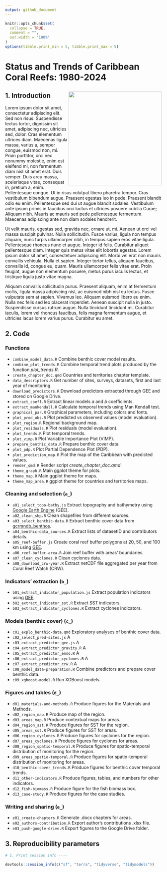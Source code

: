 ```yaml
---
output: github_document
---
```


<!-- README.md is generated from README.Rmd. Please edit that file -->

```r
knitr::opts_chunk$set(
  collapse = TRUE,
  comment = "",
  out.width = "100%"
)
options(tibble.print_min = 5, tibble.print_max = 5)
```

# **Status and Trends of Caribbean Coral Reefs: 1980-2024**


## 1. Introduction [<img src='misc/2025-10-20_report-page-cover.jpg' align="right" height="300" />](https://gcrmn.net/pacific-report-2025-v1/)

Lorem ipsum dolor sit amet, consectetur adipiscing elit. Sed non risus. Suspendisse lectus tortor, dignissim sit amet, adipiscing nec, ultricies sed, dolor. Cras elementum ultrices diam. Maecenas ligula massa, varius a, semper congue, euismod non, mi. Proin porttitor, orci nec nonummy molestie, enim est eleifend mi, non fermentum diam nisl sit amet erat. Duis semper. Duis arcu massa, scelerisque vitae, consequat in, pretium a, enim. Pellentesque congue. Ut in risus volutpat libero pharetra tempor. Cras vestibulum bibendum augue. Praesent egestas leo in pede. Praesent blandit odio eu enim. Pellentesque sed dui ut augue blandit sodales. Vestibulum ante ipsum primis in faucibus orci luctus et ultrices posuere cubilia Curae; Aliquam nibh. Mauris ac mauris sed pede pellentesque fermentum. Maecenas adipiscing ante non diam sodales hendrerit.

Ut velit mauris, egestas sed, gravida nec, ornare ut, mi. Aenean ut orci vel massa suscipit pulvinar. Nulla sollicitudin. Fusce varius, ligula non tempus aliquam, nunc turpis ullamcorper nibh, in tempus sapien eros vitae ligula. Pellentesque rhoncus nunc et augue. Integer id felis. Curabitur aliquet pellentesque diam. Integer quis metus vitae elit lobortis egestas. Lorem ipsum dolor sit amet, consectetuer adipiscing elit. Morbi vel erat non mauris convallis vehicula. Nulla et sapien. Integer tortor tellus, aliquam faucibus, convallis id, congue eu, quam. Mauris ullamcorper felis vitae erat. Proin feugiat, augue non elementum posuere, metus purus iaculis lectus, et tristique ligula justo vitae magna.

Aliquam convallis sollicitudin purus. Praesent aliquam, enim at fermentum mollis, ligula massa adipiscing nisl, ac euismod nibh nisl eu lectus. Fusce vulputate sem at sapien. Vivamus leo. Aliquam euismod libero eu enim. Nulla nec felis sed leo placerat imperdiet. Aenean suscipit nulla in justo. Suspendisse cursus rutrum augue. Nulla tincidunt tincidunt mi. Curabitur iaculis, lorem vel rhoncus faucibus, felis magna fermentum augue, et ultricies lacus lorem varius purus. Curabitur eu amet.

## 2. Code

### Functions

* `combine_model_data.R` Combine benthic cover model results.
* `combine_plot_trends.R` Combine temporal trend plots produced by the function _plot_trends.R_.
* `create_chapter_doc.qmd` Countries and territories chapter template.
* `data_descriptors.R` Get number of sites, surveys, datasets, first and last year of monitoring.
* `download_predictors.R` Download predictors extracted through GEE and stored on Google Drive.
* `extract_coeff.R` Extract linear models _a_ and _b_ coefficients.
* `extract_mankendall.R` Calculate temporal trends using Man Kendall test.
* `graphical_par.R` Graphical parameters, including colors and fonts.
* `plot_pred_obs.R` Plot predicted _vs_ observed values (model evaluation).
* `plot_region.R` Regional background map.
* `plot_residuals.R` Plot residuals (model evaluation).
* `plot_trends.R` Plot temporal trends.
* `plot_vimp.R` Plot Variable Importance Plot (VIMP).
* `prepare_benthic_data.R` Prepare benthic cover data.
* `plot_pdp.R` Plot Partial Dependence Plot (PDP).
* `plot_prediction_map.R` Plot the map of the Caribbean with predicted values.
* `render_qmd.R` Render script _create_chapter_doc.qmd_.
* `theme_graph.R` Main ggplot theme for plots.
* `theme_map.R` Main ggplot theme for maps.
* `theme_map_area.R` ggplot theme for countries and territories maps.

### Cleaning and selection (`a_`)

* `a01_select_topo-bathy.js` Extract topography and bathymetry using [Google Earth Engine](https://earthengine.google.com/) (GEE).
* `a02_clean_shp.R` Clean shapefiles from different sources.
* `a03_select_benthic-data.R` Extract benthic cover data from [gcrmndb_benthos](https://github.com/GCRMN/gcrmndb_benthos).
* `a04_benthic-data_sources.R` Extract lists of datasetID and contributors details.
* `a05_reef-buffer.js` Create coral reef buffer polygons at 20, 50, and 100 km using [GEE](https://earthengine.google.com/).
* `a06_reef-buffer-area.R` Join reef buffer with areas' boundaries.
* `a07_clean_cyclones.R` Clean cyclones data.
* `a08_download_crw-year.R` Extract netCDF file aggregated per year from Coral Reef Watch (CRW).

### Indicators' extraction (`b_`)

* `b01_extract_indicator_population.js` Extract population indicators using [GEE](https://earthengine.google.com/).
* `b02_extract_indicator_sst.R` Extract SST indicators.
* `b03_extract_indicator_cyclones.R` Extract cyclones indicators.

### Models (benthic cover) (`c_`)

* `c01_explo_benthic-data.qmd` Exploratory analyses of benthic cover data.
* `c02_select_pred-sites.js` A
* `c03_extract_predictor_gee.js` A
* `c04_extract_predictor_gravity.R` A
* `c05_extract_predictor_enso.R` A
* `c06_extract_predictor_cyclones.R` A
* `c07_extract_predictor_crw.R` A
* `c08_model_data-preparation.R` Combine predictors and prepare cover benthic data.
* `c09_xgboost-model.R` Run XGBoost models.

### Figures and tables (`d_`)

* `d01_materials-and-methods.R` Produce figures for the Materials and Methods.
* `d02_region_map.R` Produce map of the region.
* `d03_areas_map.R` Produce contextual maps for areas.
* `d04_region_sst.R` Produce figures for SST for the region.
* `d05_areas_sst.R` Produce figures for SST for areas.
* `d06_region_cyclones.R` Produce figures for cyclones for the region.
* `d07_areas_cyclones.R` Produce figures for cyclones for areas.
* `d08_region_spatio-temporal.R` Produce figures for spatio-temporal distribution of monitoring for the region.
* `d09_areas_spatio-temporal.R` Produce figures for spatio-temporal distribution of monitoring for areas.
* `d10_benthic-cover_trends.R` Produce figures for benthic cover temporal trends.
* `d11_other-indicators.R` Produce figures, tables, and numbers for other indicators.
* `d12_fish-biomass.R` Produce figure for the fish biomass box.
* `d13_case-study.R` Produce figures for the case studies.

### Writing and sharing (`e_`)

* `e01_create-chapters.R` Generate .docx chapters for areas.
* `e02_authors-contribution.R` Export author's contributions .xlsx file.
* `e03_push-google-drive.R` Export figures to the Google Drive folder.

## 3. Reproducibility parameters

```r

# 1. Print session info ----

devtools::session_info(c("sf", "terra", "tidyverse", "tidymodels"))

```

